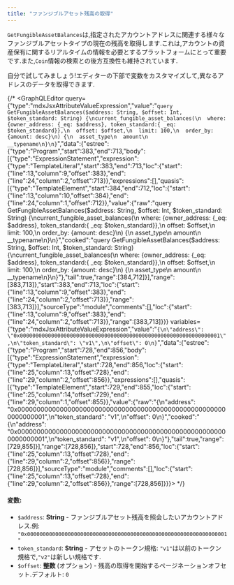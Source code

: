 ```yaml
---
title: "ファンジブルアセット残高の取得"
---
```









`GetFungibleAssetBalances`は,指定されたアカウントアドレスに関連する様々なファンジブルアセットタイプの現在の残高を取得します.これは,アカウントの資産保有に関するリアルタイムの情報を必要とするプラットフォームにとって重要です.また,`Coin`情報の検索との後方互換性も維持されています.

<Aside type="note">
  自分で試してみましょう!エディターの下部で変数をカスタマイズして,異なるアドレスのデータを取得できます.
</Aside>

{/* <GraphQLEditor query={"type":"mdxJsxAttributeValueExpression","value":"`query GetFungibleAssetBalances($address: String, $offset: Int, $token_standard: String) {\ncurrent_fungible_asset_balances(\n  where: {owner_address: {_eq: $address}, token_standard:{ _eq: $token_standard}},\n  offset: $offset,\n  limit: 100,\n  order_by: {amount: desc}\n) {\n  asset_type\n  amount\n  __typename\n}\n}`","data":{"estree":{"type":"Program","start":383,"end":713,"body":[{"type":"ExpressionStatement","expression":{"type":"TemplateLiteral","start":383,"end":713,"loc":{"start":{"line":13,"column":9,"offset":383},"end":{"line":24,"column":2,"offset":713}},"expressions":[],"quasis":[{"type":"TemplateElement","start":384,"end":712,"loc":{"start":{"line":13,"column":10,"offset":384},"end":{"line":24,"column":1,"offset":712}},"value":{"raw":"query GetFungibleAssetBalances($address: String, $offset: Int, $token_standard: String) {\ncurrent_fungible_asset_balances(\n  where: {owner_address: {_eq: $address}, token_standard:{ _eq: $token_standard}},\n  offset: $offset,\n  limit: 100,\n  order_by: {amount: desc}\n) {\n  asset_type\n  amount\n  __typename\n}\n}","cooked":"query GetFungibleAssetBalances($address: String, $offset: Int, $token_standard: String) {\ncurrent_fungible_asset_balances(\n  where: {owner_address: {_eq: $address}, token_standard:{ _eq: $token_standard}},\n  offset: $offset,\n  limit: 100,\n  order_by: {amount: desc}\n) {\n  asset_type\n  amount\n  __typename\n}\n}"},"tail":true,"range":[384,712]}],"range":[383,713]},"start":383,"end":713,"loc":{"start":{"line":13,"column":9,"offset":383},"end":{"line":24,"column":2,"offset":713}},"range":[383,713]}],"sourceType":"module","comments":[],"loc":{"start":{"line":13,"column":9,"offset":383},"end":{"line":24,"column":2,"offset":713}},"range":[383,713]}}} variables={"type":"mdxJsxAttributeValueExpression","value":"`{\n\"address\": \"0x0000000000000000000000000000000000000000000000000000000000000001\",\n\"token_standard\": \"v1\",\n\"offset\": 0\n}`","data":{"estree":{"type":"Program","start":728,"end":856,"body":[{"type":"ExpressionStatement","expression":{"type":"TemplateLiteral","start":728,"end":856,"loc":{"start":{"line":25,"column":13,"offset":728},"end":{"line":29,"column":2,"offset":856}},"expressions":[],"quasis":[{"type":"TemplateElement","start":729,"end":855,"loc":{"start":{"line":25,"column":14,"offset":729},"end":{"line":29,"column":1,"offset":855}},"value":{"raw":"{\n\"address\": \"0x0000000000000000000000000000000000000000000000000000000000000001\",\n\"token_standard\": \"v1\",\n\"offset\": 0\n}","cooked":"{\n\"address\": \"0x0000000000000000000000000000000000000000000000000000000000000001\",\n\"token_standard\": \"v1\",\n\"offset\": 0\n}"},"tail":true,"range":[729,855]}],"range":[728,856]},"start":728,"end":856,"loc":{"start":{"line":25,"column":13,"offset":728},"end":{"line":29,"column":2,"offset":856}},"range":[728,856]}],"sourceType":"module","comments":[],"loc":{"start":{"line":25,"column":13,"offset":728},"end":{"line":29,"column":2,"offset":856}},"range":[728,856]}}}></GraphQLEditor> */}

#### 変数:

- `$address`: **String** - ファンジブルアセット残高を照会したいアカウントアドレス.例: `"0x0000000000000000000000000000000000000000000000000000000000000001"`
- `token_standard`: **String** - アセットのトークン規格: `"v1"`は以前のトークン規格で,`"v2"`は新しい規格です.
- `$offset`: **整数** (オプション) - 残高の取得を開始するページネーションオフセット.デフォルト: `0`
